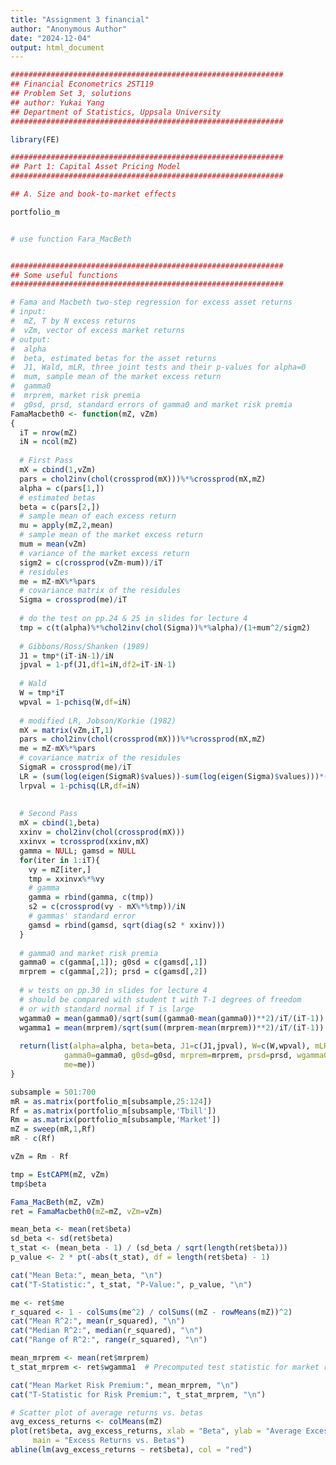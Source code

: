 ```yaml
---
title: "Assignment 3 financial"
author: "Anonymous Author"
date: "2024-12-04"
output: html_document
---
```


```r
#############################################################
## Financial Econometrics 2ST119
## Problem Set 3, solutions
## author: Yukai Yang
## Department of Statistics, Uppsala University
#############################################################

library(FE)

#############################################################
## Part 1: Capital Asset Pricing Model
#############################################################

## A. Size and book-to-market effects

portfolio_m


# use function Fara_MacBeth


#############################################################
## Some useful functions
#############################################################

# Fama and Macbeth two-step regression for excess asset returns
# input:
#  mZ, T by N excess returns
#  vZm, vector of excess market returns
# output:
#  alpha
#  beta, estimated betas for the asset returns
#  J1, Wald, mLR, three joint tests and their p-values for alpha=0
#  mum, sample mean of the market excess return
#  gamma0
#  mrprem, market risk premia
#  g0sd, prsd, standard errors of gamma0 and market risk premia
FamaMacbeth0 <- function(mZ, vZm)
{
  iT = nrow(mZ)
  iN = ncol(mZ)
  
  # First Pass
  mX = cbind(1,vZm)
  pars = chol2inv(chol(crossprod(mX)))%*%crossprod(mX,mZ)
  alpha = c(pars[1,])
  # estimated betas
  beta = c(pars[2,])
  # sample mean of each excess return
  mu = apply(mZ,2,mean)
  # sample mean of the market excess return
  mum = mean(vZm)
  # variance of the market excess return
  sigm2 = c(crossprod(vZm-mum))/iT
  # residules
  me = mZ-mX%*%pars
  # covariance matrix of the residules
  Sigma = crossprod(me)/iT
  
  # do the test on pp.24 & 25 in slides for lecture 4
  tmp = c(t(alpha)%*%chol2inv(chol(Sigma))%*%alpha)/(1+mum^2/sigm2)
  
  # Gibbons/Ross/Shanken (1989)
  J1 = tmp*(iT-iN-1)/iN
  jpval = 1-pf(J1,df1=iN,df2=iT-iN-1)
  
  # Wald
  W = tmp*iT
  wpval = 1-pchisq(W,df=iN)
  
  # modified LR, Jobson/Korkie (1982)
  mX = matrix(vZm,iT,1)
  pars = chol2inv(chol(crossprod(mX)))%*%crossprod(mX,mZ)
  me = mZ-mX%*%pars
  # covariance matrix of the residules
  SigmaR = crossprod(me)/iT
  LR = (sum(log(eigen(SigmaR)$values))-sum(log(eigen(Sigma)$values)))*(iT-iN/2-2)
  lrpval = 1-pchisq(LR,df=iN)
  
  
  # Second Pass
  mX = cbind(1,beta)
  xxinv = chol2inv(chol(crossprod(mX)))
  xxinvx = tcrossprod(xxinv,mX)
  gamma = NULL; gamsd = NULL
  for(iter in 1:iT){
    vy = mZ[iter,]
    tmp = xxinvx%*%vy
    # gamma
    gamma = rbind(gamma, c(tmp))
    s2 = c(crossprod(vy - mX%*%tmp))/iN
    # gammas' standard error
    gamsd = rbind(gamsd, sqrt(diag(s2 * xxinv)))
  }
  
  # gamma0 and market risk premia
  gamma0 = c(gamma[,1]); g0sd = c(gamsd[,1])
  mrprem = c(gamma[,2]); prsd = c(gamsd[,2])
  
  # w tests on pp.30 in slides for lecture 4
  # should be compared with student t with T-1 degrees of freedom
  # or with standard normal if T is large
  wgamma0 = mean(gamma0)/sqrt(sum((gamma0-mean(gamma0))**2)/iT/(iT-1))
  wgamma1 = mean(mrprem)/sqrt(sum((mrprem-mean(mrprem))**2)/iT/(iT-1))
  
  return(list(alpha=alpha, beta=beta, J1=c(J1,jpval), W=c(W,wpval), mLR=c(LR,lrpval),
            gamma0=gamma0, g0sd=g0sd, mrprem=mrprem, prsd=prsd, wgamma0=wgamma0, wgamma1=wgamma1,
            me=me))
}

subsample = 501:700
mR = as.matrix(portfolio_m[subsample,25:124])
Rf = as.matrix(portfolio_m[subsample,'Tbill'])
Rm = as.matrix(portfolio_m[subsample,'Market'])
mZ = sweep(mR,1,Rf)
mR - c(Rf)

vZm = Rm - Rf

tmp = EstCAPM(mZ, vZm)
tmp$beta

Fama_MacBeth(mZ, vZm)
ret = FamaMacbeth0(mZ=mZ, vZm=vZm)


```

```r
mean_beta <- mean(ret$beta)
sd_beta <- sd(ret$beta)
t_stat <- (mean_beta - 1) / (sd_beta / sqrt(length(ret$beta)))
p_value <- 2 * pt(-abs(t_stat), df = length(ret$beta) - 1)

cat("Mean Beta:", mean_beta, "\n")
cat("T-Statistic:", t_stat, "P-Value:", p_value, "\n")

```

```r
me <- ret$me
r_squared <- 1 - colSums(me^2) / colSums((mZ - rowMeans(mZ))^2)
cat("Mean R^2:", mean(r_squared), "\n")
cat("Median R^2:", median(r_squared), "\n")
cat("Range of R^2:", range(r_squared), "\n")

```
```r
mean_mrprem <- mean(ret$mrprem)
t_stat_mrprem <- ret$wgamma1  # Precomputed test statistic for market risk premium

cat("Mean Market Risk Premium:", mean_mrprem, "\n")
cat("T-Statistic for Risk Premium:", t_stat_mrprem, "\n")

# Scatter plot of average returns vs. betas
avg_excess_returns <- colMeans(mZ)
plot(ret$beta, avg_excess_returns, xlab = "Beta", ylab = "Average Excess Return",
     main = "Excess Returns vs. Betas")
abline(lm(avg_excess_returns ~ ret$beta), col = "red")

```




